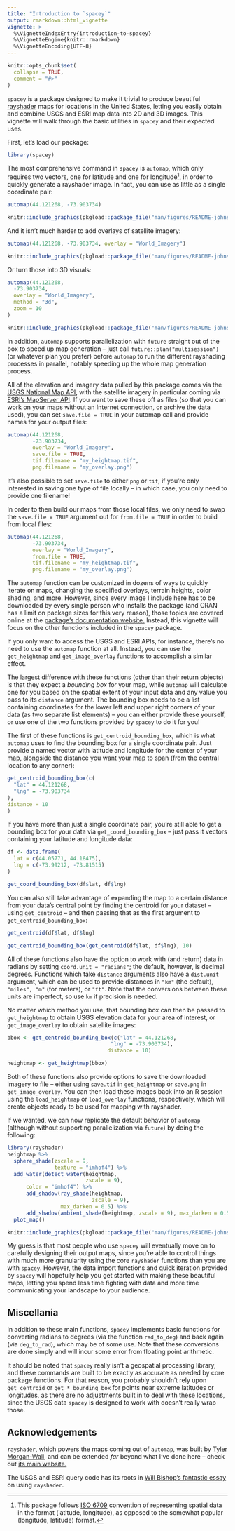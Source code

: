 ```yaml
---
title: "Introduction to `spacey`"
output: rmarkdown::html_vignette
vignette: >
  %\VignetteIndexEntry{introduction-to-spacey}
  %\VignetteEngine{knitr::rmarkdown}
  %\VignetteEncoding{UTF-8}
---
```


```r
knitr::opts_chunk$set(
  collapse = TRUE,
  comment = "#>"
)
```

`spacey` is a package designed to make it trivial to produce beautiful 
[rayshader](https://www.rayshader.com/) maps for locations in the United States,
letting you easily obtain and combine USGS and ESRI map data into 2D and 3D 
images. This vignette will walk through the basic utilities
in `spacey` and their expected uses.

First, let's load our package:

```r
library(spacey)
```

The most comprehensive command in `spacey` is `automap`, which only requires 
two vectors, one for latitude and one for longitude^[This package follows 
[ISO 6709](https://en.wikipedia.org/wiki/ISO_6709) convention of representing 
spatial data in the format (latitude, longitude), as opposed to the somewhat 
popular (longitude, latitude) format.], in order to quickly generate a rayshader
image. In fact, you can use as little as a single coordinate pair:

```r
automap(44.121268, -73.903734)
```

```r
knitr::include_graphics(pkgload::package_file("man/figures/README-johns_brook_basic-1.png"))
```

And it isn't much harder to add overlays of satellite imagery:

``` r
automap(44.121268, -73.903734, overlay = "World_Imagery")
```

```r
knitr::include_graphics(pkgload::package_file("man/figures/README-johns_brook_overlay-1.png"))
```

Or turn those into 3D visuals:

``` r
automap(44.121268,
  -73.903734,
  overlay = "World_Imagery",
  method = "3d",
  zoom = 10
)
```

```r
knitr::include_graphics(pkgload::package_file("man/figures/README-johns_brook_3d-1.png"))
```

In addition, `automap` supports parallelization with `future` straight out of 
the box to speed up map generation -- just call `future::plan("multisession")` 
(or whatever plan you prefer) before `automap` to run the different rayshading 
processes in parallel, notably speeding up the whole map generation process.

All of the elevation and imagery data pulled by this package comes via the 
[USGS National Map API](https://www.usgs.gov/core-science-systems/national-geospatial-program/national-map), 
with the satellite imagery in particular coming via 
[ESRI's MapServer API](https://services.arcgisonline.com/ArcGIS/rest/services). 
If you want to save these off as files (so that you can work on your maps 
without an Internet connection, or archive the data used), you can set 
`save.file = TRUE` in your automap call and provide names for your output files:

``` r
automap(44.121268, 
        -73.903734, 
        overlay = "World_Imagery",
        save.file = TRUE, 
        tif.filename = "my_heightmap.tif",
        png.filename = "my_overlay.png")
```

It's also possible to set `save.file` to either `png` or `tif`, if you're only 
interested in saving one type of file locally -- in which case, you only need to 
provide one filename!

In order to then build our maps from those local files, we only need to swap the
`save.file = TRUE` argument out for `from.file = TRUE` in order to build from 
local files:

``` r
automap(44.121268, 
        -73.903734, 
        overlay = "World_Imagery",
        from.file = TRUE, 
        tif.filename = "my_heightmap.tif",
        png.filename = "my_overlay.png")
```

The `automap` function can be customized in dozens of ways to quickly iterate on
maps, changing the specified overlays, terrain heights, color shading, and more.
However, since every image I include here has to be downloaded by every single 
person who installs the package (and CRAN has a limit on package sizes for this 
very reason), those topics are covered online at the [package's documentation 
website.](https://mikemahoney218.github.io/spacey/articles/automap-walkthrough.html)
Instead, this vignette will focus on the other functions included in the 
`spacey` package.

If you only want to access the USGS and ESRI APIs, for instance, there's no need 
to use the `automap` function at all. Instead, you can use the `get_heightmap` 
and `get_image_overlay` functions to accomplish a similar effect.

The largest difference with these functions (other than their return objects) is
that they expect a _bounding box_ for your map, while `automap` will calculate 
one for you based on the spatial extent of your input data and any value you 
pass to its `distance` argument. The bounding box needs to be a list containing
coordinates for the lower left and upper right corners of your data (as two 
separate list elements) -- you can either provide these yourself, or use one of
the two functions provided by `spacey` to do it for you!

The first of these functions is `get_centroid_bounding_box`, which is what 
`automap` uses to find the bounding box for a single coordinate pair. Just 
provide a named vector with latitude and longitude for the center of your map, 
alongside the distance you want your map to span (from the central location to 
any corner):

```r
get_centroid_bounding_box(c(
  "lat" = 44.121268,
  "lng" = -73.903734
),
distance = 10
)
```

If you have more than just a single coordinate pair, you're still able to get a 
bounding box for your data via `get_coord_bounding_box` -- just pass it vectors 
containing your latitude and longitude data:

```r
df <- data.frame(
  lat = c(44.05771, 44.18475),
  lng = c(-73.99212, -73.81515)
)

get_coord_bounding_box(df$lat, df$lng)
```

You can also still take advantage of expanding the map to a certain distance 
from your data's central point by finding the centroid for your dataset -- using
`get_centroid` -- and then passing that as the first argument to 
`get_centroid_bounding_box`:

```r
get_centroid(df$lat, df$lng)

get_centroid_bounding_box(get_centroid(df$lat, df$lng), 10)
```

All of these functions also have the option to work with (and return) data in 
radians by setting `coord.unit = "radians"`; the default, however, is decimal 
degrees. Functions which take `distance` arguments also have a `dist.unit` 
argument, which can be used to provide distances in `"km"` (the default), 
`"miles", "m"` (for meters), or `"ft"`. Note that the conversions between these
units are imperfect, so use `km` if precision is needed.

No matter which method you use, that bounding box can then be passed to 
`get_heightmap` to obtain USGS elevation data for your area of interest, or 
`get_image_overlay` to obtain satellite images:

```r
bbox <- get_centroid_bounding_box(c("lat" = 44.121268, 
                                 "lng" = -73.903734), 
                                distance = 10)

heightmap <- get_heightmap(bbox)
```

Both of these functions also provide options to save the downloaded imagery to 
file -- either using `save.tif` in `get_heightmap` or `save.png` in 
`get_image_overlay`. You can then load these images back into an R session using 
the `load_heightmap` or `load_overlay` functions, respectively, which will 
create objects ready to be used for mapping with rayshader. 

If we wanted, we can now
replicate the default behavior of `automap` (although without supporting 
parallelization via `future`) by doing the following:

``` r
library(rayshader)
heightmap %>%
  sphere_shade(zscale = 9,
               texture = "imhof4") %>%
  add_water(detect_water(heightmap,
                         zscale = 9),
      color = "imhof4") %>%
      add_shadow(ray_shade(heightmap,
                           zscale = 9),
                 max_darken = 0.5) %>%
      add_shadow(ambient_shade(heightmap, zscale = 9), max_darken = 0.5) %>%
  plot_map()
```

```r
knitr::include_graphics(pkgload::package_file("man/figures/README-johns_brook_basic-1.png"))
```

My guess is that most people who use `spacey` will eventually move on to 
carefully designing their output maps, since you're able to control things with 
much more granularity using the core `rayshader` functions than you are 
with `spacey`. However, the data import functions and quick 
iteration provided by `spacey` will hopefully help you get started with making 
these beautiful maps, letting you spend less time fighting with data and more 
time communicating your landscape to your audience.

## Miscellania

In addition to these main functions, `spacey` implements basic functions for 
converting radians to degrees (via the function `rad_to_deg`) and back again
(via `deg_to_rad`), which may be of some use. Note that these conversions are 
done simply and will incur some error from floating point arithmetic.

It should be noted that `spacey` really isn't a geospatial processing library, 
and these commands are built to be exactly as accurate as needed by core package
functions. For that reason, you probably shouldn't rely upon `get_centroid` or 
`get_*_bounding_box` for points near extreme latitudes or longitudes, as there
are no adjustments built in to deal with these locations, since the USGS data 
`spacey` is designed to work with doesn't really wrap those. 

## Acknowledgements

`rayshader`, which powers the maps coming out of `automap`, was built by 
[Tyler Morgan-Wall](https://www.tylermw.com/), and can be extended _far_ 
beyond what I've done here -- check out 
[its main website.](https://www.rayshader.com/)

The USGS and ESRI query code has its roots in 
[Will Bishop's fantastic essay](https://wcmbishop.github.io/rayshader-demo/) on 
using `rayshader`.
